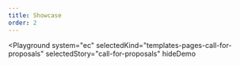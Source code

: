 ```yaml
---
title: Showcase
order: 2
---
```



<Playground
  system="ec"
  selectedKind="templates-pages-call-for-proposals"
  selectedStory="call-for-proposals"
  hideDemo
>
  <CallProposalsPageExample />
</Playground>
